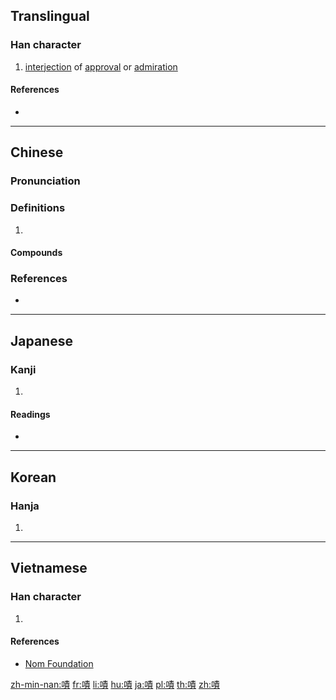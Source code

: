 {{also|啧}}
==Translingual==

===Han character===
{{Han char|rn=30|rad=口|as=11|sn=14|four=65086|canj=RQMC|ids=⿰口責}}

# [[interjection]] of [[approval]] or [[admiration]]

====References====
* {{Han ref|kx=0206.080|dkj=04204|dj=0429.060|hdz=10672.090|uh=5616|ud=22038|bh=B9C9|bd=47561}}

----

==Chinese==
{{zh-forms|s=啧}}

===Pronunciation===
{{zh-pron
|m=zé
|c=zaak6,zik1,zaak3
|mc=y
|oc=y
|cat=
}}

===Definitions===
{{zh-hanzi}}

# {{rfdef|zh}}

====Compounds====
{{zh-der|唧嘖|嘖嘖|嘖嘖稱奇|嘖嘖稱好|嘖嘖讚嘆|嘖有煩言}}

===References===
* {{R:yue:Hanzi}}

----

==Japanese==

===Kanji===
{{ja-kanji|grade=|rs=口11}}

# {{defn|lang=ja|sort=口11}}

====Readings====
* {{ja-readings|on=[[さく]] (saku), [[さき]] (saki)|kun=[[さけぶ]] (sakebu)}}

----

==Korean==

===Hanja===
{{ko-hanja|hangeul=책|rv=chaek|mr=ch'aek}}

# {{defn|lang=ko|sort=口11}}

----

==Vietnamese==

===Han character===
{{vi-hantu|[[chép]], [[trách]]|rs=口11}}

# {{defn|lang=vi|sort=口11}}

====References====
* [http://nomfoundation.org/common/nom_details.php?codepoint=5616 Nom Foundation]

[[zh-min-nan:嘖]]
[[fr:嘖]]
[[li:嘖]]
[[hu:嘖]]
[[ja:嘖]]
[[pl:嘖]]
[[th:嘖]]
[[zh:嘖]]